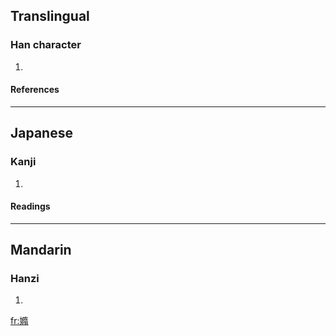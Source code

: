 ==Translingual==
===Han character===
{{Han char|rn=38|rad=女|as=12|sn=15|four=4442<sub>7</sub>|canj=女弓中月 (VNLB)}}
# {{defn|Han|sort=女12}}
====References====
{{Han ref|kx=0270.390|dkj=06706|dj=0538.350|hdz=21078.120|uh=5AF7|ud=23287|bh=E557|bd=58711}}
----
==Japanese==
===Kanji===
{{ja-kanji|grade=|rs=女12}}
# {{defn|Japanese}} 
====Readings====
{{ja-readings|on=[[た]] (ta)|kun=[[みめよい]] (mimeyoi), [[うつくしい]] (utsukushii)}}
----
==Mandarin==
===Hanzi===
{{cmn-hanzi|pin=[[tuǒ]] (tuo3)|wg=t'o<sup>3</sup>}}
# {{defn|Mandarin}}

[[fr:嫷]]